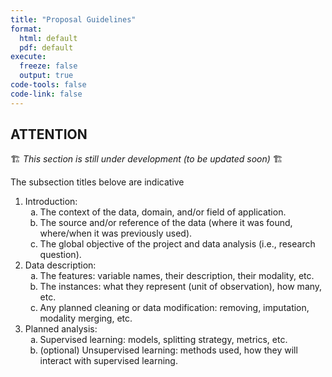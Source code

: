 ```yaml
---
title: "Proposal Guidelines"
format: 
  html: default
  pdf: default
execute: 
  freeze: false
  output: true
code-tools: false
code-link: false
---
```


::: {.callout-important}
## ATTENTION
🏗 *This section is still under development (to be updated soon)* 🏗
:::

:::{.callout-note}
The subsection titles belove are indicative
:::

1. Introduction:
   a. The context of the data, domain, and/or field of application. 
   b. The source and/or reference of the data (where it was found, where/when it was previously 
used).
   c. The global objective of the project and data analysis (i.e., research question).  
1. Data description: 
   a. The features: variable names, their description, their modality, etc.
   b. The instances: what they represent (unit of observation), how many, etc.
   c. Any planned cleaning or data modification: removing, imputation, modality merging, etc.  
2. Planned analysis: 
   a. Supervised learning: models, splitting strategy, metrics, etc.
   b. (optional) Unsupervised learning: methods used, how they will interact with supervised learning. 

